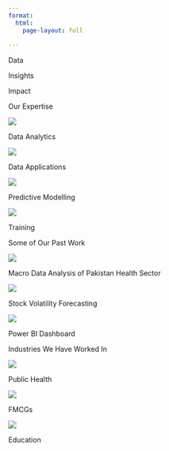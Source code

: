 ```yaml
---
format:
  html:
    page-layout: full
 
---
```



::: {#captions}
Data
:::

::: {#captions}
Insights
:::

::: {#captions}
Impact
:::



::: {#heading}

Our Expertise


:::


:::{.grid}

::: g-col-6

:::{#thumbnail}

<img src = icons/3.png>

:::

Data Analytics
:::

::: g-col-6

:::{#thumbnail}

<img src = icons/1.png>

:::
Data Applications
:::

::: g-col-6

:::{#thumbnail}

<img src = icons/4.png>

:::
Predictive Modelling
:::

::: g-col-6

:::{#thumbnail}

<img src = icons/2.png>

:::
Training
:::
:::


:::{#heading}
Some of Our Past Work
:::

::: {.grid}

::: {.g-col-4}
:::{#thumbnail}
<img src =1.png >

:::
Macro Data Analysis of Pakistan Health Sector
:::

::: {.g-col-4}
:::{#thumbnail}
<img src = 2.png>

:::
Stock Volatility Forecasting
:::

::: {.g-col-4}
:::{#thumbnail}
<img src = 3.png >

:::
Power BI Dashboard
:::


:::

:::{#heading}
Industries We Have Worked In
:::

::: {.grid}

::: {.g-col-4}
:::{#thumbnail}
<img src = icons/5.png>

:::
Public Health
:::

::: {.g-col-4}
:::{#thumbnail}
<img src = icons/6.png>

:::
FMCGs
:::

::: {.g-col-4}
:::{#thumbnail}
<img src = icons/7.png>

:::
Education
:::


:::